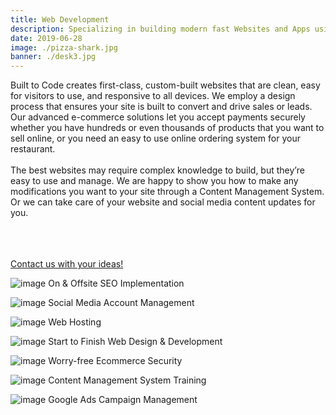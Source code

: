 ```yaml
---
title: Web Development
description: Specializing in building modern fast Websites and Apps using the latest custom coded techniques
date: 2019-06-28
image: ./pizza-shark.jpg
banner: ./desk3.jpg
---
```

 
Built to Code creates first-class, custom-built websites that are clean, easy for visitors to use, and responsive to all devices. We employ a design process that ensures your site is built to convert and drive sales or leads. Our advanced e-commerce solutions let you accept payments securely whether you have hundreds or even thousands of products that you want to sell online, or you need an easy to use online ordering system for your restaurant.  
<br />
The best websites may require complex knowledge to build, but they’re easy to use and manage. We are happy to show you how to make any modifications you want to your site through a Content Management System. Or we can take care of your website and social media content updates for you.  
<br />  
<br />  

[Contact us with your ideas!](/contact) 

<Row>
<Col>

![image](./seo.jpg)
On & Offsite SEO Implementation
</Col>
<Col>

![image](./social-media.jpg)
Social Media Account Management
</Col>
<Col>

![image](./server.jpg)
Web Hosting

</Col>
</Row>

<Row>
<Col>

![image](./two-monitors.jpg)
Start to Finish Web Design & Development
</Col>
</Row>

<Row>
<Col>

![image](./internet-security.jpg)
Worry-free Ecommerce Security
</Col>
<Col>

![image](./computer-training.jpg)
Content Management System Training

</Col>
<Col>

![image](./google-ads4.jpg)
Google Ads Campaign Management 
</Col>
</Row>